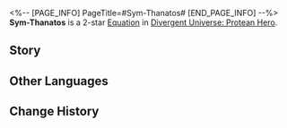 <%-- [PAGE_INFO]
PageTitle=#Sym-Thanatos#
[END_PAGE_INFO] --%>
{{Equation Infobox
|period   = Protean Hero
|rarity   = 2
|path1    = Harmony*4
|path2    = Destruction*2
|effect   = Increases ally target's Break Effect by {{Color|h|100%}}. When using attacks to Break enemy targets' Weaknesses, gain a shield that can offset DMG equal to {{Color|h|30%}} of their Max HP that lasts {{Color|h|5}} turn(s). Also additionally deals {{Color|h|300%}} of "{{Trait|Blazar}}" DMG to the current target after an attack.
|mentions = Thanatos
}}
'''Sym-Thanatos''' is a 2-star [[Divergent Universe: Protean Hero/Equatoins|Equation]] in [[Divergent Universe: Protean Hero]].

==Story==
{{Description|Let me tell you the story of cowards huddling together for warmth, whom I scorn.<br />In life, countless doors open, each concealing an unknown landscape.<br />But the last door is certain. It opens to fire and ashes.<br />It reeks of decay. Though you dare not to approach, a relentless force behind you pushes you forward.<br />You pretend to be calm but cannot suppress the fear inside.<br />Faced with this eternal conundrum, the weaklings gathered.<br />They paraded in mourning clothes, persuading others to join their ranks.<br />But what they joined was nothing more than a grand funeral.<br />How ridiculous it is, rushing hand-in-hand towards the door of death.<br />Yet, the hand of Thanatos gently swept over, regardless of whether there were a million or just one.}}
<!--
==Gameplay Notes==
* 
-->
==Other Languages==
{{Other Languages
|en   = Sym-Thanatos
|zhs  = 共死者
|zht  = 共死者
|ja   = 死を共にする者
|ko   = 함께 죽는 자
|es   = Muerte simultánea
|fr   = Partageurs de mort
|ru   = Общий Танатос
|th   = ผู้ร่วมตาย
|vi   = Người Cùng Chết
|de   = Geteilter Tod
|id   = Sym-Thanatos
|pt   = Morte Simultânea
}}

==Change History==
{{Change History|3.1}}